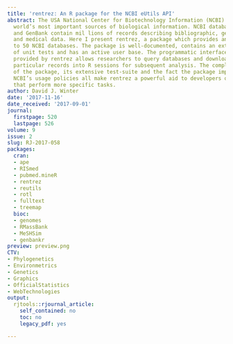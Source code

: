 ```yaml
---
title: 'rentrez: An R package for the NCBI eUtils API'
abstract: The USA National Center for Biotechnology Information (NCBI) is one of the
  world’s most important sources of biological information. NCBI databases like PubMed
  and GenBank contain mil lions of records describing bibliographic, genetic, genomic,
  and medical data. Here I present rentrez, a package which provides an R interface
  to 50 NCBI databases. The package is well-documented, contains an extensive suite
  of unit tests and has an active user base. The programmatic interface to the NCBI
  provided by rentrez allows researchers to query databases and download or import
  particular records into R sessions for subsequent analysis. The complete nature
  of the package, its extensive test-suite and the fact the package implements the
  NCBI’s usage policies all make rentrez a powerful aid to developers of new packages
  that perform more specific tasks.
author: David J. Winter
date: '2017-11-16'
date_received: '2017-09-01'
journal:
  firstpage: 520
  lastpage: 526
volume: 9
issue: 2
slug: RJ-2017-058
packages:
  cran:
  - ape
  - RISmed
  - pubmed.mineR
  - rentrez
  - reutils
  - rotl
  - fulltext
  - treemap
  bioc:
  - genomes
  - RMassBank
  - MeSHSim
  - genbankr
preview: preview.png
CTV:
- Phylogenetics
- Environmetrics
- Genetics
- Graphics
- OfficialStatistics
- WebTechnologies
output:
  rjtools::rjournal_article:
    self_contained: no
    toc: no
    legacy_pdf: yes

---
```

